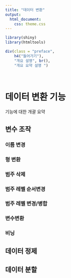 ```yaml
---
title: "데이터 변환"
output: 
  html_document:
    css: theme.css
---
```


```r
library(shiny)
library(htmltools)
```



```r
div(class = "preface", 
    h4("들어가기"),
    "개요 설명", br(),
    "개요 요약 설명 ")
```

<br>

# 데이터 변환 기능
기능에 대한 개괄 요약

## 변수 조작

### 이름 변경

### 형 변환

### 범주 삭제

### 범주 레벨 순서변경

### 범주 레벨 변경/병합

### 변수변환

### 비닝

## 데이터 정제


## 데이터 분할


